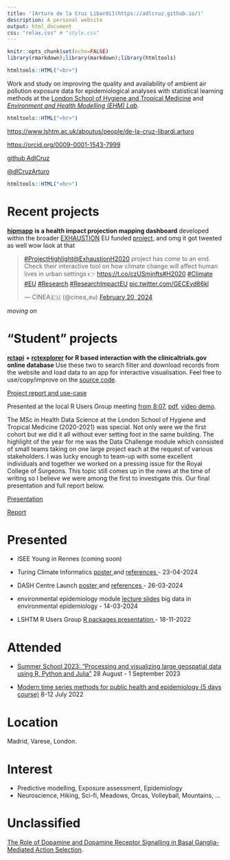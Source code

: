 ```yaml
---
title: '[Arturo de la Cruz Libardi](https://adlcruz.github.io/)'
description: A personal website
output: html_document
css: "relax.css" # "style.css"
---
```


```r
knitr::opts_chunk$set(echo=FALSE)
library(rmarkdown);library(markdown);library(htmltools)
```

```r
htmltools::HTML("<br>")
```

Work and study on improving the quality and availability of ambient air pollution exposure data for epidemiological analyses with statistical learning methods at the [London School of Hygiene and Tropical Medicine](www.lshtm.ac.uk) and [*Environment and Health Modelling (EHM) Lab*](https://www.lshtm.ac.uk/research/centres-projects-groups/ehm-lab).

```r
htmltools::HTML("<hr>")
```

<https://www.lshtm.ac.uk/aboutus/people/de-la-cruz-libardi.arturo>

<https://orcid.org/0009-0001-1543-7999>

[github AdlCruz](https://github.com/AdlCruz "Code")

[\@dlCruzArturo](https://twitter.com/dlCruzArturo "Social")\

```r
htmltools::HTML("<hr>")
```

# Recent projects

[**hipmapp**](https://ehm-lab.github.io/hipmapp/) **is a health impact projection mapping dashboard** developed within the broader [EXHAUSTION](https://climate-adapt.eea.europa.eu/en/metadata/publications/exhaustion-white-paper-exposure-to-heat-and-air-pollution-in-europe#:~:text=The%20EU%2Dfunded%20EXHAUSTION%20project,pollution%20and%20identify%20adaptation%20strategies) EU funded [project](https://cordis.europa.eu/project/id/820655), and omg it got tweeted as well wow look at that

<blockquote class="twitter-tweet">

<p lang="en" dir="ltr">

<a href="https://twitter.com/hashtag/ProjectHighlight?src=hash&amp;ref_src=twsrc%5Etfw">#ProjectHighlight</a><a href="https://twitter.com/ExhaustionH2020?ref_src=twsrc%5Etfw">@ExhaustionH2020</a> project has come to an end. <br>Check their interactive tool on how climate change will affect human lives in urban settings 👉 <a href="https://t.co/czUSmjnfts">https://t.co/czUSmjnfts</a><a href="https://twitter.com/hashtag/H2020?src=hash&amp;ref_src=twsrc%5Etfw">#H2020</a> <a href="https://twitter.com/hashtag/Climate?src=hash&amp;ref_src=twsrc%5Etfw">#Climate</a> <a href="https://twitter.com/hashtag/EU?src=hash&amp;ref_src=twsrc%5Etfw">#EU</a> <a href="https://twitter.com/hashtag/Research?src=hash&amp;ref_src=twsrc%5Etfw">#Research</a> <a href="https://twitter.com/hashtag/ResearchImpactEU?src=hash&amp;ref_src=twsrc%5Etfw">#ResearchImpactEU</a> <a href="https://t.co/GECEyd86kl">pic.twitter.com/GECEyd86kl</a>

</p>

— CINEA🇪🇺 (@cinea_eu) <a href="https://twitter.com/cinea_eu/status/1759871919476576732?ref_src=twsrc%5Etfw">February 20, 2024</a>

</blockquote>

```{=html}
<script async src="https://platform.twitter.com/widgets.js" charset="utf-8"></script>
```
*moving on*

# "Student" projects

[**rctapi**](https://adlcruz.github.io/rctapi/) **+ [rctexplorer](https://adlcruz.github.io/rctexplorer/) for R based interaction with the clinicaltrials.gov online database** Use these two to search filter and download records from the website and load data to an app for interactive visualisation. Feel free to use/copy/improve on the [source code](https://github.com/AdlCruz/rctapi).

[Project report and use-case](assets/deanonlshtmdiss.pdf)\

Presented at the local R Users Group meeting [from 8:07]((https://lshtm.cloud.panopto.eu/Panopto/Pages/Viewer.aspx?id=2ae0141e-9685-4db2-a75f-af5400c191d0)), [pdf](linked_content/pres_RUGrctpkgs_2022/RUG_18Nov22_rct_presentation.pdf), [video demo](https://player.vimeo.com/video/595343322?h=97da0c4bb5).

The MSc in Health Data Science at the London School of Hygiene and Tropical Medicine (2020-2021) was special. Not only were we the first cohort but we did it all without ever setting foot in the same building. The highlight of the year for me was the Data Challenge module which consisted of small teams taking on one large project each at the request of various stakeholders. 
I was lucky enough to team-up with some excellent individuals and together we worked on a pressing issue for the Royal College of Surgeons. This topic still comes up in the news at the time of writing so I believe we were among the first to investigate this. Our final presentation and full report below.

[Presentation](https://docs.google.com/presentation/d/1hhb2Vdc4sjZ0h_he6wof5eFAbhWj-NQB/edit#slide=id.p4)

[Report](assets/datachallengeReport.pdf)


# Presented

- ISEE Young in Rennes (coming soon)  
<!-- [classic oral presentation](assets/adlcruz_ISEEYoung_Rennes_June2024.pdf) 5 - 7 June 2024 -->

-   Turing Climate Informatics <a href="assets/poster_turingcliminf_2024/poster_turingcliminf_adlcl.pdf" target="_blank"> poster </a> and <a href="assets/poster_turingcliminf_2024/poster_turingcliminf_refs_adlcl.pdf" target="_blank"> references </a> - 23-04-2024

-   DASH Centre Launch <a href="assets/poster_dashlaunch_2024/poster_dashlaunch_adlcl.pdf" target="_blank"> poster </a> and <a href="assets/poster_dashlaunch_2024/poster_dashlaunch_refs_adlcl.pdf" target="_blank"> references </a> - 26-03-2024

-   environmental epidemiology module <a href="linked_content/pres_bigdataenvepi_2024/bdee_slides.html" target="_blank">lecture slides</a> big data in environmental epidemiology - 14-03-2024

-   LSHTM R Users Group <a href="linked_content/pres_RUGrctpkgs_2022/RUG_18Nov22_rct_presentation.pdf" target="_blank"> R packages presentation </a> - 18-11-2022

# Attended

- [Summer School 2023: “Processing and visualizing large geospatial data using R, Python and Julia”](https://opengeohub.org/summer-school/opengeohub-summer-school-poznan-2023/) 28 August - 1 September 2023

- [Modern time series methods for public health and epidemiology (5 days course)](https://www.eepe.org/specialized-1-week-courses/) 8-12 July 2022

# Location

Madrid, Varese, London.

# Interest

-   Predictive modelling, Exposure assessment, Epidemiology
-   Neuroscience, Hiking, Sci-fi, Meadows, Orcas, Volleyball, Mountains, ...

# Unclassified

[The Role of Dopamine and Dopamine Receptor Signalling in Basal Ganglia-Mediated Action Selection](assets/lrpbsckcl.pdf).
